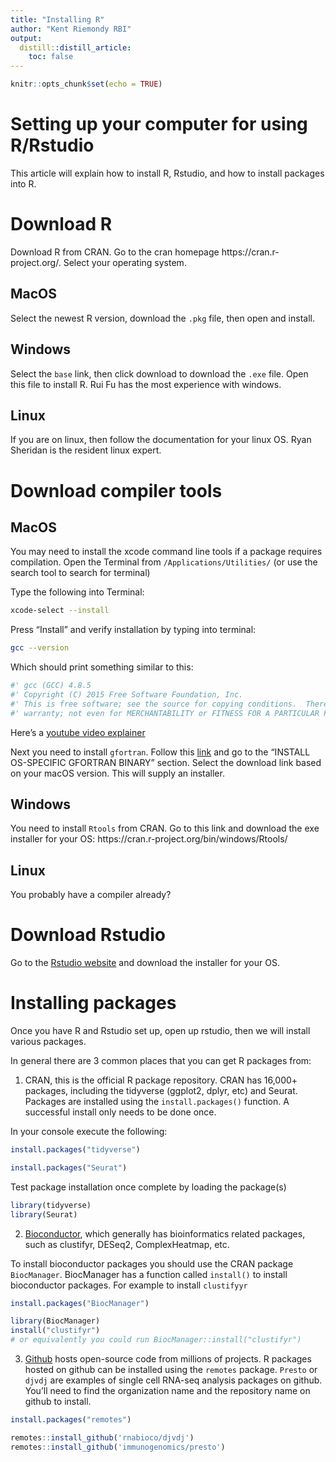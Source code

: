 ```yaml
---
title: "Installing R"
author: "Kent Riemondy RBI"
output:
  distill::distill_article:
    toc: false  
---
```


```r
knitr::opts_chunk$set(echo = TRUE)
```

# Setting up your computer for using R/Rstudio

This article will explain how to install R, Rstudio, and how to install packages into R. 

# Download R

Download R from CRAN. Go to the cran homepage https://cran.r-project.org/. Select your operating system. 

## MacOS

Select the newest R version, download the `.pkg` file, then open and install. 


## Windows

Select the `base` link, then click download to download the `.exe` file. Open this file to install R. Rui Fu has the most experience with windows. 

## Linux

If you are on linux, then follow the documentation for your linux OS. Ryan Sheridan is the resident linux expert. 
  
# Download compiler tools  

## MacOS

You may need to install the xcode command line tools if a package requires compilation. Open the Terminal from `/Applications/Utilities/` (or use the search tool to search for terminal)
     
Type the following into Terminal: 

```bash
xcode-select --install
```

Press “Install” and verify installation by typing into terminal:

```bash
gcc --version
```

Which should print something similar to this:  

```bash
#' gcc (GCC) 4.8.5
#' Copyright (C) 2015 Free Software Foundation, Inc.
#' This is free software; see the source for copying conditions.  There is NO
#' warranty; not even for MERCHANTABILITY or FITNESS FOR A PARTICULAR PURPOSE.
```

Here's a [youtube video explainer](https://www.youtube.com/watch?v=Z01lzHNrSdU&feature=emb_title) 
    
Next you need to install `gfortran`. Follow this [link](https://thecoatlessprofessor.com/programming/cpp/r-compiler-tools-for-rcpp-on-macos/) and go to the "INSTALL OS-SPECIFIC GFORTRAN BINARY" section. Select the download link based on your macOS version. This will supply an installer. 
    
## Windows

You need to install `Rtools` from CRAN. Go to this link and download the exe installer for your OS: https://cran.r-project.org/bin/windows/Rtools/
     
## Linux
  You probably have a compiler already?
  
# Download Rstudio

Go to the [Rstudio website](https://rstudio.com/products/rstudio/download/#download) and download the installer for your OS. 

# Installing packages

Once you have R and Rstudio set up, open up rstudio, then we will install various packages. 

In general there are 3 common places that you can get R packages from:

1) CRAN, this is the official R package repository. CRAN has 16,000+  packages, including the tidyverse (ggplot2, dplyr, etc) and Seurat. Packages are installed using the `install.packages()` function. A successful install only needs to be done once. 

In your console execute the following:

```r
install.packages("tidyverse")
```

```r
install.packages("Seurat")
```


Test package installation once complete by loading the package(s)

```r
library(tidyverse)
library(Seurat)
```

2) [Bioconductor](https://bioconductor.org/), which generally has bioinformatics related packages, such as clustifyr, DESeq2, ComplexHeatmap, etc. 

To install bioconductor packages you should use the CRAN package `BiocManager`. BiocManager has a function called `install()` to install bioconductor packages. For example to install `clustifyyr`

```r
install.packages("BiocManager")
```

```r
library(BiocManager)
install("clustifyr")
# or equivalently you could run BiocManager::install("clustifyr")
```

3) [Github](https://github.com/) hosts open-source code from millions of projects. R packages hosted on github can be installed using the `remotes` package. `Presto` or `djvdj` are examples of single cell RNA-seq analysis packages on github. You'll need to find the organization name and the repository name on github to install. 

```r
install.packages("remotes")
```

```r
remotes::install_github('rnabioco/djvdj')
remotes::install_github('immunogenomics/presto')
```
